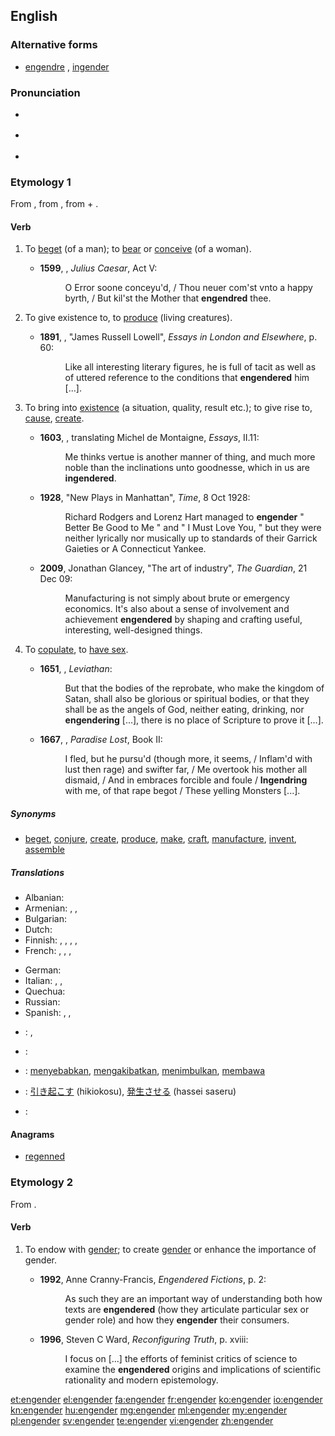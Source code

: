 {{was wotd|2010|February|25}}
==English==

===Alternative forms===
* [[engendre]] {{defdate|14th-16th c.}}, [[ingender]] {{defdate|15th-17th c.}}

===Pronunciation===
* {{a|UK}} {{IPA|/ɪnˈdʒɛn.də/|/ɛnˈdʒɛn.də/}}
* {{a|US}} {{IPA|/ɛnˈdʒɛn.dɚ/|/ɪnˈdʒɛn.dɚ/}}
* {{rhymes|ɛndə(ɹ)}}
{{rfap|lang=en}}

===Etymology 1===
From {{etyl|frm}} {{term|engendrer|lang=frm}}, from {{etyl|la}} {{term|ingenerare|ingenerāre|lang=la}}, from {{term|in-|lang=la}} + {{term|generare|generāre|to generate|lang=la}}.

====Verb====
{{en-verb}}

# {{obsolete|transitive}} To [[beget]] (of a man); to [[bear]] or [[conceive]] (of a woman). {{defdate|14th-19th c.}}
#* '''1599''', {{w|William Shakespeare}}, ''Julius Caesar'', Act V:
#*: O Error soone conceyu'd, / Thou neuer com'st vnto a happy byrth, / But kil'st the Mother that '''engendred''' thee.
# {{transitive}} To give existence to, to [[produce]] (living creatures). {{defdate|from 14th c.}}
#* '''1891''', {{w|Henry James}}, "James Russell Lowell", ''Essays in London and Elsewhere'', p. 60:
#*: Like all interesting literary figures, he is full of tacit as well as of uttered reference to the conditions that '''engendered''' him [...].
# {{transitive}} To bring into [[existence]] (a situation, quality, result etc.); to give rise to, [[cause]], [[create]]. {{defdate|from 14th c.}}
#* '''1603''', {{w|John Florio}}, translating Michel de Montaigne, ''Essays'', II.11:
#*: Me thinks vertue is another manner of thing, and much more noble than the inclinations unto goodnesse, which in us are '''ingendered'''.
#* '''1928''', "New Plays in Manhattan", ''Time'', 8 Oct 1928:
#*: Richard Rodgers and Lorenz Hart managed to '''engender''' " Better Be Good to Me " and " I Must Love You, " but they were neither lyrically nor musically up to standards of their Garrick Gaieties or A Connecticut Yankee.
#* '''2009''', Jonathan Glancey, "The art of industry", ''The Guardian'', 21 Dec 09:
#*: Manufacturing is not simply about brute or emergency economics. It's also about a sense of involvement and achievement '''engendered''' by shaping and crafting useful, interesting, well-designed things.
# {{obsolete|intransitive}} To [[copulate]], to [[have sex]]. {{defdate|15th-19th c.}}
#* '''1651''', {{w|Thomas Hobbes}}, ''Leviathan'':
#*: But that the bodies of the reprobate, who make the kingdom of Satan, shall also be glorious or spiritual bodies, or that they shall be as the angels of God, neither eating, drinking, nor '''engendering''' [...], there is no place of Scripture to prove it [...].
#* '''1667''', {{w|John Milton}}, ''Paradise Lost'', Book II:
#*: I fled, but he pursu'd (though more, it seems, / Inflam'd with lust then rage) and swifter far, / Me overtook his mother all dismaid, / And in embraces forcible and foule / '''Ingendring''' with me, of that rape begot / These yelling Monsters [...].

=====Synonyms=====
* {{sense|to bring into existence}} [[beget]], [[conjure]], [[create]], [[produce]], [[make]], [[craft]], [[manufacture]], [[invent]], [[assemble]]

=====Translations=====
{{trans-top|to bring into existence, cause}}
* Albanian: {{t-|sq|krijoj}}
* Armenian: {{t-|hy|հարուցել|tr=haruc’el}}, {{t-|hy|առաջացնել|tr=aṙaǰac’nel}}, {{t-|hy|ծնել|tr=çnel}}
* Bulgarian: {{t+|bg|пораждам|sc=Cyrl}}
* Dutch: {{t-|nl|voortbrengen}}
* Finnish: {{t+|fi|synnyttää}}, {{t+|fi|luoda}}, {{t+|fi|aiheuttaa}}, {{t+|fi|saada aikaan}}, {{t+|fi|tuottaa}}
* French: {{t+|fr|engendrer}}, {{t+|fr|concevoir}}, {{t-|fr|donner le jour à}}, {{t+|fr|donner naissance à}}
{{trans-mid}}
* German: {{t+|de|erzeugen}}
* Italian: {{t-|it|generare}}, {{t+|it|originare}}, {{t-|it|concepire}}
* Quechua: {{t|qu|churiyay}}
* Russian: {{t+|ru|порождать}}
* Spanish: {{t-|es|engendrar}}, {{t-|es|dar a luz}}, {{t-|es|concebir}}
{{trans-bottom}}

{{checktrans-top}}
* {{ttbc|Czech}}: {{t-|cs|plodit}}, {{t-|cs|zplodit}}
* {{ttbc|Dutch}}: {{t-|nl|voortbrengen}}
{{trans-mid}}
* {{ttbc|id}}: [[sebab|menyebabkan]], [[akibat|mengakibatkan]], [[timbul|menimbulkan]], [[bawa|membawa]]
* {{ttbc|ja}}: [[引き起こす]] (hikiokosu), [[発生させる]] (hassei saseru)
* {{ttbc|Persian}}: {{t-|fa|persian|tr=جنسیت یک فرد یا حیوان|sc=fa-Arab}}
{{trans-bottom}}

====Anagrams====
* [[regenned#English|regenned]]

===Etymology 2===
From {{prefix|en|gender}}.

====Verb====
{{en-verb}}

# {{context|critical theory}} To endow with [[gender]]; to create [[gender]] or enhance the importance of gender. {{defdate|from 20th c.}}
#* '''1992''', Anne Cranny-Francis, ''Engendered Fictions'', p. 2:
#*: As such they are an important way of understanding both how texts are '''engendered''' (how they articulate particular sex or gender role) and how they '''engender''' their consumers.
#* '''1996''', Steven C Ward, ''Reconfiguring Truth'', p. xviii:
#*: I focus on [...] the efforts of feminist critics of science to examine the '''engendered''' origins and implications of scientific rationality and modern epistemology.

[[et:engender]]
[[el:engender]]
[[fa:engender]]
[[fr:engender]]
[[ko:engender]]
[[io:engender]]
[[kn:engender]]
[[hu:engender]]
[[mg:engender]]
[[ml:engender]]
[[my:engender]]
[[pl:engender]]
[[sv:engender]]
[[te:engender]]
[[vi:engender]]
[[zh:engender]]